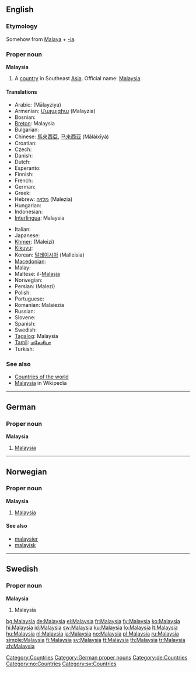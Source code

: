 ==English==

===Etymology===
Somehow from [[Malaya]] + [[-ia]].

===Proper noun===
{{wikipedia}}
'''Malaysia'''

# A [[country]] in Southeast [[Asia]]. Official name: [[w:Malaysia|Malaysia]].

====Translations====
{{trans-top|country in Southeast Asia}}
* Arabic: {{Arab|[[ماليزيا]]}} (Mālayziya) {{f}}
* Armenian: [[Մալայզիա]] (Malayzia)
* Bosnian: {{t-|bs|Malezija|f}}
* [[Breton]]: Malaysia
* Bulgarian: {{t+|bg|Малайзия|sc=Cyrl}}
* Chinese: [[馬來西亞]], [[马来西亚]] (Mǎláixīyà)
* Croatian: {{t-|hr|Malezija|f}}
* Czech: {{t-|cs|Malajsie|f}}
* Danish: {{t-|da|Malaysia}}
* Dutch: {{t+|nl|Maleisië}}
* Esperanto: {{t-|eo|Malajzio|xs=Esperanto}}
* Finnish: {{t+|fi|Malesia}}
* French: {{t+|fr|Malaisie|f}}
* German: {{t+|de|Malaysia}}
* Greek: {{t+|el|Μαλαισία|f|tr=Malesía|sc=Grek}}
* Hebrew: [[מלזיה]] (Malezia)
* Hungarian: {{t+|hu|Malajzia}}
* Indonesian: {{t+|id|Malaysia|xs=Indonesian}}
* [[Interlingua]]: Malaysia
{{trans-mid}}
* Italian: {{t-|it|Malesia}}
* Japanese: {{t+|ja|マレーシア|tr=Marēshia|sc=Jpan}}
* [[Khmer]]: {{Khmr|[[ម៉ាឡេស៊ី]]}} (Maleizi)
* [[Kikuyu]]: {{tø|ki|Malesia}}
* Korean: [[말레이시아]] (Malleisia)
* [[Macedonian]]: {{t|mk|Малезија|f|tr=Malézija|sc=Cyrl|xs=Macedonian}}
* Malay: {{t-|ms|Malaysia|xs=Malay}}
* Maltese: il-[[Malasja]]
* Norwegian: {{t+|no|Malaysia}}
* Persian: {{fa-Arab|[[مالزی]]}} (Malezi)
* Polish: {{t+|pl|Malezja}}
* Portuguese: {{t+|pt|Malásia}}
* Romanian: Malaiezia {{f}}
* Russian: {{t-|ru|Малайзия|f|tr=Malájzija|sc=Cyrl}}
* Slovene: {{t+|sl|Malezija|f}}
* Spanish: {{t+|es|Malasia|f}}
* Swedish: {{t+|sv|Malaysia}}
* [[Tagalog]]: Malaysia
* [[Tamil]]: [[மலேசியா]]
* Turkish: {{t+|tr|Malezya}}
{{trans-bottom}}

===See also===
* [[Appendix:Countries of the world|Countries of the world]]
* [[w:Malaysia|Malaysia]] in Wikipedia

[[Category:Countries]]

----

==German==

===Proper noun===
'''Malaysia''' {{n}}

# [[#English|Malaysia]]

[[Category:German proper nouns]]
[[Category:de:Countries]]

----

==Norwegian==

===Proper noun===
'''Malaysia'''

# [[#English|Malaysia]]

====See also====
* [[malaysier]]
* [[malayisk]]

[[Category:no:Countries]]

----

==Swedish==

===Proper noun===
'''Malaysia'''

# Malaysia

[[Category:sv:Countries]]

[[bg:Malaysia]]
[[de:Malaysia]]
[[el:Malaysia]]
[[fr:Malaysia]]
[[fy:Malaysia]]
[[ko:Malaysia]]
[[hi:Malaysia]]
[[id:Malaysia]]
[[sw:Malaysia]]
[[ku:Malaysia]]
[[lo:Malaysia]]
[[lt:Malaysia]]
[[hu:Malaysia]]
[[nl:Malaysia]]
[[ja:Malaysia]]
[[no:Malaysia]]
[[pl:Malaysia]]
[[ru:Malaysia]]
[[simple:Malaysia]]
[[fi:Malaysia]]
[[sv:Malaysia]]
[[tt:Malaysia]]
[[th:Malaysia]]
[[tr:Malaysia]]
[[zh:Malaysia]]